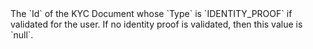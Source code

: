   
<ParamField body="ProofOfIdentity" type="string">     
The `Id` of the KYC Document whose `Type` is `IDENTITY_PROOF` if validated for the user. If no identity proof is validated, then this value is `null`.  
</ParamField>